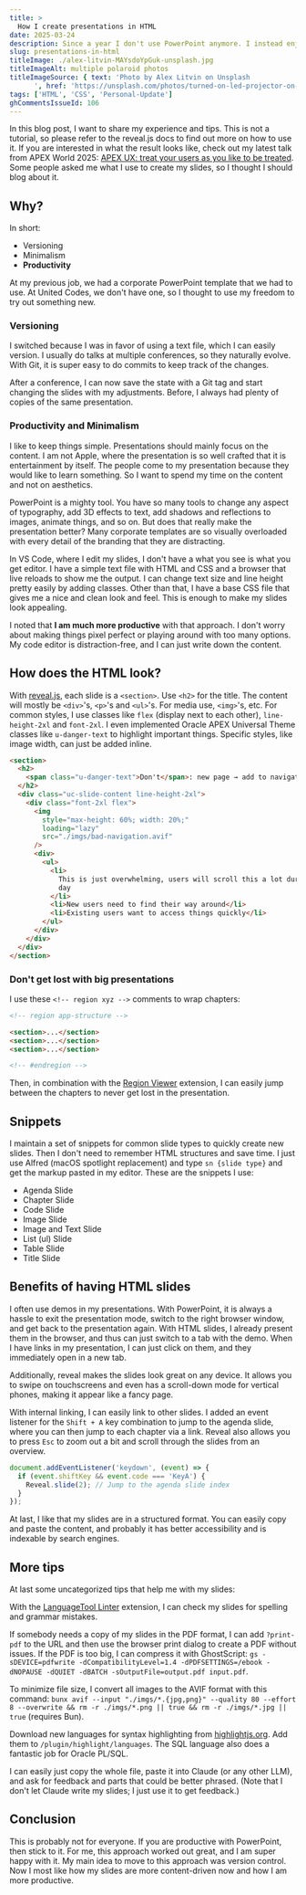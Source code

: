 ```yaml
---
title: >
  How I create presentations in HTML
date: 2025-03-24
description: Since a year I don't use PowerPoint anymore. I instead enjoy to use HTML and CSS to create my slides with reveal.js.
slug: presentations-in-html
titleImage: ./alex-litvin-MAYsdoYpGuk-unsplash.jpg
titleImageAlt: multiple polaroid photos
titleImageSource: { text: 'Photo by Alex Litvin on Unsplash
      ', href: 'https://unsplash.com/photos/turned-on-led-projector-on-table-MAYsdoYpGuk' }
tags: ['HTML', 'CSS', 'Personal-Update']
ghCommentsIssueId: 106
---
```


In this blog post, I want to share my experience and tips. This is not a tutorial, so please refer to the reveal.js docs to find out more on how to use it. If you are interested in what the result looks like, check out my latest talk from APEX World 2025: [APEX UX: treat your users as you like to be treated](https://hartenfeller.dev/slides/apex-world-2025-apex-ux). Some people asked me what I use to create my slides, so I thought I should blog about it.

## Why?

In short:

- Versioning
- Minimalism
- **Productivity**

At my previous job, we had a corporate PowerPoint template that we had to use. At United Codes, we don't have one, so I thought to use my freedom to try out something new.

### Versioning

I switched because I was in favor of using a text file, which I can easily version. I usually do talks at multiple conferences, so they naturally evolve. With Git, it is super easy to do commits to keep track of the changes.

After a conference, I can now save the state with a Git tag and start changing the slides with my adjustments. Before, I always had plenty of copies of the same presentation.

### Productivity and Minimalism

I like to keep things simple. Presentations should mainly focus on the content. I am not Apple, where the presentation is so well crafted that it is entertainment by itself. The people come to my presentation because they would like to learn something. So I want to spend my time on the content and not on aesthetics.

PowerPoint is a mighty tool. You have so many tools to change any aspect of typography, add 3D effects to text, add shadows and reflections to images, animate things, and so on. But does that really make the presentation better? Many corporate templates are so visually overloaded with every detail of the branding that they are distracting.

In VS Code, where I edit my slides, I don't have a what you see is what you get editor. I have a simple text file with HTML and CSS and a browser that live reloads to show me the output. I can change text size and line height pretty easily by adding classes. Other than that, I have a base CSS file that gives me a nice and clean look and feel. This is enough to make my slides look appealing.

I noted that **I am much more productive** with that approach. I don't worry about making things pixel perfect or playing around with too many options. My code editor is distraction-free, and I can just write down the content.

## How does the HTML look?

With [reveal.js](https://revealjs.com/), each slide is a `<section>`. Use `<h2>` for the title. The content will mostly be `<div>`'s, `<p>`'s and `<ul>`'s. For media use, `<img>`'s, etc. For common styles, I use classes like `flex` (display next to each other), `line-height-2xl` and `font-2xl`. I even implemented Oracle APEX Universal Theme classes like `u-danger-text` to highlight important things. Specific styles, like image width, can just be added inline.

```html
<section>
  <h2>
    <span class="u-danger-text">Don't</span>: new page → add to navigation
  </h2>
  <div class="uc-slide-content line-height-2xl">
    <div class="font-2xl flex">
      <img
        style="max-height: 60%; width: 20%;"
        loading="lazy"
        src="./imgs/bad-navigation.avif"
      />
      <div>
        <ul>
          <li>
            This is just overwhelming, users will scroll this a lot during the
            day
          </li>
          <li>New users need to find their way around</li>
          <li>Existing users want to access things quickly</li>
        </ul>
      </div>
    </div>
  </div>
</section>
```

<BlogImg
  filename="slides-example.jpg"
  alt="Screenshot of a slide with a title and an image on the left and text on the right. The title is big and bold where the word 'Don't' is red. The image shows an APEX navigation menu with lots of items. The text on the right is an unordereed list where the text is black and the bullets are gray."
/>

### Don't get lost with big presentations

I use these `<!-- region xyz -->` comments to wrap chapters:

```html
<!-- region app-structure -->

<section>...</section>
<section>...</section>
<section>...</section>

<!-- #endregion -->
```

Then, in combination with the [Region Viewer](https://marketplace.visualstudio.com/items?itemName=SantaCodes.santacodes-region-viewer) extension, I can easily jump between the chapters to never get lost in the presentation.

<BlogImg
  filename="slides-region-viewer.jpg"
  alt="Screenshot of my VS Code with a right panel listing regions. I can click on them to jump to the region."
/>

## Snippets

I maintain a set of snippets for common slide types to quickly create new slides. Then I don't need to remember HTML structures and save time. I just use Alfred (macOS spotlight replacement) and type `sn {slide type}` and get the markup pasted in my editor. These are the snippets I use:

- Agenda Slide
- Chapter Slide
- Code Slide
- Image Slide
- Image and Text Slide
- List (ul) Slide
- Table Slide
- Title Slide

## Benefits of having HTML slides

I often use demos in my presentations. With PowerPoint, it is always a hassle to exit the presentation mode, switch to the right browser window, and get back to the presentation again. With HTML slides, I already present them in the browser, and thus can just switch to a tab with the demo. When I have links in my presentation, I can just click on them, and they immediately open in a new tab.

Additionally, reveal makes the slides look great on any device. It allows you to swipe on touchscreens and even has a scroll-down mode for vertical phones, making it appear like a fancy page.

With internal linking, I can easily link to other slides. I added an event listener for the `Shift + A` key combination to jump to the agenda slide, where you can then jump to each chapter via a link. Reveal also allows you to press `Esc` to zoom out a bit and scroll through the slides from an overview.

```javascript
document.addEventListener('keydown', (event) => {
  if (event.shiftKey && event.code === 'KeyA') {
    Reveal.slide(2); // Jump to the agenda slide index
  }
});
```

At last, I like that my slides are in a structured format. You can easily copy and paste the content, and probably it has better accessibility and is indexable by search engines.

## More tips

At last some uncategorized tips that help me with my slides:

With the [LanguageTool Linter](https://marketplace.visualstudio.com/items?itemName=davidlday.languagetool-linter) extension, I can check my slides for spelling and grammar mistakes.

If somebody needs a copy of my slides in the PDF format, I can add `?print-pdf` to the URL and then use the browser print dialog to create a PDF without issues. If the PDF is too big, I can compress it with GhostScript: `gs -sDEVICE=pdfwrite -dCompatibilityLevel=1.4 -dPDFSETTINGS=/ebook -dNOPAUSE -dQUIET -dBATCH -sOutputFile=output.pdf input.pdf`.

To minimize file size, I convert all images to the AVIF format with this command: `bunx avif --input "./imgs/*.{jpg,png}" --quality 80 --effort 8 --overwrite && rm -r ./imgs/*.png || true && rm -r ./imgs/*.jpg || true` (requires Bun).

Download new languages for syntax highlighting from [highlightjs.org](https://highlightjs.org/). Add them to `/plugin/highlight/languages`. The SQL language also does a fantastic job for Oracle PL/SQL.

I can easily just copy the whole file, paste it into Claude (or any other LLM), and ask for feedback and parts that could be better phrased. (Note that I don't let Claude write my slides; I just use it to get feedback.)

## Conclusion

This is probably not for everyone. If you are productive with PowerPoint, then stick to it. For me, this approach worked out great, and I am super happy with it. My main idea to move to this approach was version control. Now I most like how my slides are more content-driven now and how I am more productive.
